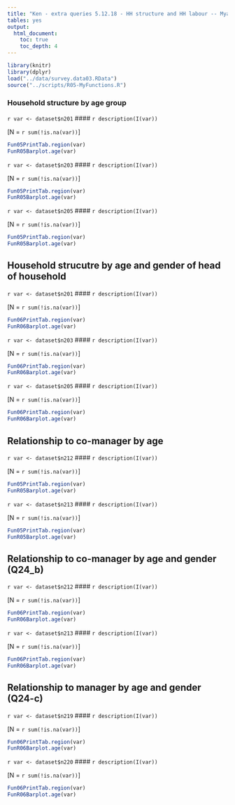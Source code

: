 ```yaml
---
title: "Ken - extra queries 5.12.18 - HH structure and HH labour -- Myanmar survey"
tables: yes
output:
  html_document:
    toc: true
    toc_depth: 4
---
```


```r
library(knitr)
library(dplyr)
load("../data/survey.data03.RData")
source("../scripts/R05-MyFunctions.R")
```

### Household structure by age group


`r var <- dataset$n201`
#### `r description(I(var))`

[N = `r sum(!is.na(var))`] 

```r

Fun05PrintTab.region(var)
FunR05Barplot.age(var) 
```



`r var <- dataset$n203`
#### `r description(I(var))`

[N = `r sum(!is.na(var))`] 

```r

Fun05PrintTab.region(var)
FunR05Barplot.age(var) 
```

`r var <- dataset$n205`
#### `r description(I(var))`

[N = `r sum(!is.na(var))`] 

```r

Fun05PrintTab.region(var)
FunR05Barplot.age(var) 
```

## Household strucutre by age and gender of head of household


`r var <- dataset$n201`
#### `r description(I(var))`

[N = `r sum(!is.na(var))`] 

```r

Fun06PrintTab.region(var)
FunR06Barplot.age(var) 
```


`r var <- dataset$n203`
#### `r description(I(var))`

[N = `r sum(!is.na(var))`] 

```r

Fun06PrintTab.region(var)
FunR06Barplot.age(var) 
```



`r var <- dataset$n205`
#### `r description(I(var))`

[N = `r sum(!is.na(var))`] 

```r

Fun06PrintTab.region(var)
FunR06Barplot.age(var) 
```

## Relationship to co-manager by age

`r var <- dataset$n212`
#### `r description(I(var))`

[N = `r sum(!is.na(var))`] 

```r

Fun05PrintTab.region(var)
FunR05Barplot.age(var) 
```

`r var <- dataset$n213`
#### `r description(I(var))`

[N = `r sum(!is.na(var))`] 

```r

Fun05PrintTab.region(var)
FunR05Barplot.age(var) 
```


## Relationship to co-manager by age and gender (Q24_b)

`r var <- dataset$n212`
#### `r description(I(var))`

[N = `r sum(!is.na(var))`] 

```r

Fun06PrintTab.region(var)
FunR06Barplot.age(var) 
```

`r var <- dataset$n213`
#### `r description(I(var))`

[N = `r sum(!is.na(var))`] 

```r

Fun06PrintTab.region(var)
FunR06Barplot.age(var) 
```


## Relationship to manager by age and gender (Q24-c)

`r var <- dataset$n219`
#### `r description(I(var))`

[N = `r sum(!is.na(var))`] 

```r

Fun06PrintTab.region(var)
FunR06Barplot.age(var) 
```

`r var <- dataset$n220`
#### `r description(I(var))`

[N = `r sum(!is.na(var))`] 

```r

Fun06PrintTab.region(var)
FunR06Barplot.age(var) 
```
